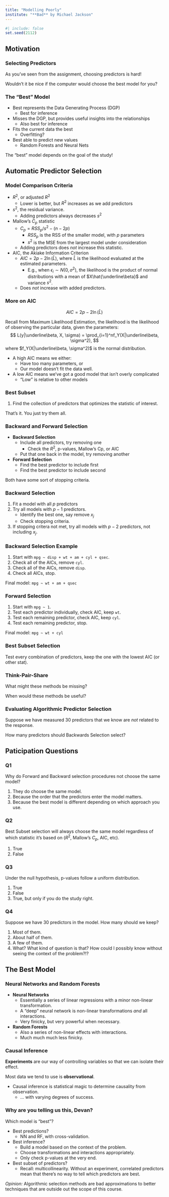 ```yaml
---
title: "Modelling Poorly"
institute: "**Bad** by Michael Jackson"
---
```


```r
#| include: false
set.seed(2112)
```

## Motivation

### Selecting Predictors

As you've seen from the assignment, choosing predictors is hard!

\pspace

Wouldn't it be nice if the computer would choose the best model for you?

### The "Best" Model

- Best represents the Data Generating Process (DGP)
    - Best for inference\lspace
- Misses the DGP, but provides useful insights into the relationships
    - Also best for inference\lspace
- Fits the current data the best
    - Overfitting?\lspace
- Best able to predict new values
    - Random Forests and Neural Nets

\pspace

The "best" model depends on the goal of the study!

## Automatic Predictor Selection

### Model Comparison Criteria

- $R^2$, or adjusted $R^2$
    - Lower is better, but $R^2$ increases as we add predictors\lspace
- $s^2$, the residual variance.
    - Adding predictors always decreases $s^2$\lspace
- Mallow's $C_p$ statistic
    - $C_p = RSS_p/s^2 - (n - 2p)$
        - $RSS_p$ is the RSS of the smaller model, with $p$ parameters
        - $s^2$ is the MSE from the largest model under consideration
    - Adding predictors does *not* increase this statistic.\lspace
- AIC, the Akiake Information Criterion
    - $AIC = 2p - 2\ln(\hat L)$, where $\hat L$ is the likelihood evaluated at the estimated parameters.
        - E.g., when $\epsilon_i\sim N(0,\sigma^2)$, the likelihood is the product of normal distributions with a mean of $X\hat{\underline\beta}$ and variance $s^2$.
    - Does *not* increase with added predictors.

### More on AIC
$$
AIC = 2p - 2\ln(\hat L)
$$

Recall from Maximum Likelihood Estimation, the likelihood is the likelihood of observing the particular data, given the parameters:
$$
L(y|\underline\beta, X, \sigma) = \prod_{i=1}^nf_Y(X|\underline\beta, \sigma^2),
$$
where $f_Y(X|\underline\beta, \sigma^2)$ is the normal distribution.

- A high AIC means we either:
    - Have too many parameters, or
    - Our model doesn't fit the data well.
- A low AIC means we've got a good model that isn't overly complicated
    - "Low" is relative to other models

### Best Subset

1. Find the collection of predictors that optimizes the statistic of interest.

\pspace

That's it. You just try them all.

### Backward and Forward Selection

- **Backward Selection**
    - Include all predictors, try removing one
        - Check the $R^2$, p-values, Mallow's Cp, or AIC
    - Put that one back in the model, try removing another\lspace
- **Forward Selection**
    - Find the best predictor to include first
    - Find the best predictor to include second

\pspace

Both have some sort of stopping criteria. 

### Backward Selection

1. Fit a model with all $p$ predictors
2. Try all models with $p-1$ predictors.
    - Identify the best one, say remove $x_j$
    - Check stopping criteria.
3. If stopping critera not met, try all models with $p-2$ predictors, not including $x_j$.

### Backward Selection Example

1. Start with `mpg ~ disp + wt + am + cyl + qsec`.
2. Check all of the AICs, remove `cyl`.
3. Check all of the AICs, remove `disp`.
4. Check all AICs, stop.

\pspace

Final model: `mpg ~ wt + am + qsec`

### Forward Selection

1. Start with `mpg ~ 1`.
2. Test each predictor individually, check AIC, keep `wt`.
3. Test each remaining predictor, check AIC, keep `cyl`.
4. Test each remaining predictor, stop.

\pspace

Final model: `mpg ~ wt + cyl`

### Best Subset Selection

Test every combination of predictors, keep the one with the lowest AIC (or other stat).

### Think-Pair-Share

What might these methods be missing?

\pspace

When would these methods be useful?

### Evaluating Algorithmic Predictor Selection

Suppose we have measured 30 predictors that we know are *not* related to the response. 

\pspace

How many predictors should Backwards Selection select?

## Paticipation Questions

### Q1

Why do Forward and Backward selection procedures not choose the same model?

\pspace

1. They do choose the same model.
2. Because the order that the predictors enter the model matters.
3. Because the best model is different depending on which approach you use.

### Q2

Best Subset selection will always choose the same model regardless of which statistic it's based on ($R^2$, Mallow's $C_p$, AIC, etc).

\pspace

1. True
2. False

### Q3

Under the null hypothesis, p-values follow a uniform distribution.

\pspace

1. True
2. False
3. True, but only if you do the study right.

### Q4

Suppose we have 30 predictors in the model. How many should we keep?

\pspace

1. Most of them.
2. About half of them.
3. A few of them.
4. What? What kind of question is that? How could I possibly know without seeing the context of the problem?!?

## The Best Model

### Neural Networks and Random Forests

- **Neural Networks**
    - Essentially a series of linear regressions with a minor non-linear transformation.
    - A "deep" neural network is non-linear transformations *and* all interactions.
    - Very finicky, but very powerful when necessary.\lspace
- **Random Forests**
    - Also a series of non-linear effects with interactions.
    - Much much much less finicky.

### Causal Inference

**Experiments** are our way of controlling variables so that we can isolate their effect.

\pspace

Most data we tend to use is **observational**. 

- Causal inference is statistical magic to determine causality from observation.
    - ... with varying degrees of success.


### Why are you telling us this, Devan?

Which model is "best"?

- Best predictions?
    - NN and RF, with cross-validation.\lspace
- Best inference?
    - Build a model based on the context of the problem.
    - Choose transformations and interactions appropriately.
    - Only check p-values at the very end.\lspace
- Best subset of predictors?
    - Recall: multicollinearity. Without an experiment, correlated predictors mean that there's no way to tell which predictors are best.

*Opinion:* Algorithmic selection methods are bad approximations to better techniques that are outside out the scope of this course.











